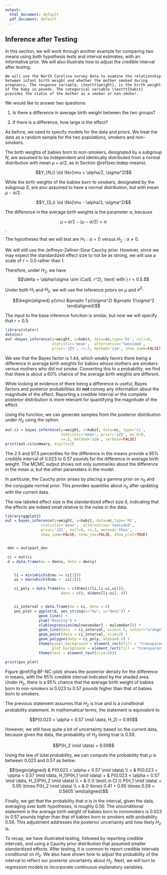 ```yaml
---
output:
  html_document: default
  pdf_document: default
---
```

## Inference after Testing

In this section, we will work through another example for comparing two means using both hypothesis tests and interval estimates, with an informative prior.
We will also illustrate how to adjust the credible interval after testing.

```example
We will use the North Carolina survey data to examine the relationship
between infant birth weight and whether the mother smoked during pregnancy. The response variable, \texttt{weight}, is the birth weight of the baby in pounds. The categorical variable \texttt{habit} provides the status of the mother as a smoker or non-smoker.
```

We would like to answer two questions:
  
1. Is there a difference in average birth weight between the two groups?

2. If there is a difference, how large is the effect?

As before, we need to specify models for the data and priors. We treat the data as a random sample for the two populations, smokers and non-smokers.

The birth weights of babies born to non-smokers, designated by a subgroup $N$, are assumed to be independent and identically distributed from a normal distribution with mean $\mu + \alpha/2$, as in Section \@ref(sec:indep-means).

$$Y_{N,i} \iid \No(\mu + \alpha/2, \sigma^2)$$

While the birth weights of the babies born to smokers, designated by the subgroup $S$, are also assumed to have a normal distribution, but with mean $\mu - \alpha/2$.

$$Y_{S,i} \iid \No(\mu - \alpha/2, \sigma^2)$$

The difference in the average birth weights is the parameter $\alpha$, because

$$\mu + \alpha/2  - (\mu - \alpha/2) =  \alpha$$.

The hypotheses that we will test are $H_1:  \alpha = 0$  versus $H_2:  \alpha \ne 0$.

We will still use the Jeffreys-Zellner-Siow Cauchy prior. However, since we may expect the standardized effect size to not be as strong, we will use a scale of $r = 0.5$ rather than 1.

Therefore, under $H_2$, we have  
$$\delta = \alpha/\sigma \sim \Ca(0, r^2), \text{ with } r = 0.5.$$

Under both $H_1$ and $H_2$, we will use the reference priors on $\mu$ and $\sigma^2$:

$$\begin{aligned}
p(\mu) &\propto 1
p(\sigma^2) &\propto 1/\sigma^2
\end{aligned}$$

The input to the base inference function is similar, but now we will specify that $r = 0.5$.

```r
library(statsr)
data(nc)
out =bayes_inference(y=weight, x=habit, data=nc,type='ht', null=0,
                     statistic='mean',  alternative='twosided',
                     prior='JZS', r=.5, method='sim', show_summ=FALSE)
```

We see that the Bayes factor is 1.44, which weakly favors there being a difference in average birth weights for babies whose mothers are smokers versus mothers who did not smoke. Converting this to a probability, we find that there is about a 60% chance of the average birth weights are different.

While looking at evidence of there being a difference is useful, Bayes factors and posterior probabilities do **not** convey any information about the magnitude of the effect. Reporting a credible interval or the complete posterior distribution is more relevant for quantifying the magnitude of the effect.

Using the \texttt{bayes$\_$inference} function, we can generate samples from the posterior distribution under $H_2$ using the \texttt{type='ci'} option.

```r
out.ci = bayes_inference(y=weight, x=habit, data=nc, type='ci',
                         statistic='mean', prior='JZS', mu_0=0,
                         r=.5, method='sim', verbose=FALSE)
print(out.ci$summary, digits=2)
```

The 2.5 and 97.5 percentiles for the difference in the means provide a 95% credible interval of 0.023 to 0.57 pounds for the difference in average birth weight. The MCMC output shows not only summaries about the difference in the mean $\alpha$, but the other parameters in the model.

In particular, the Cauchy prior arises by placing a gamma prior on $n_0$ and the conjugate normal prior. This provides quantiles about $n_0$ after updating with the current data.

The row labeled effect size is the standardized effect size $\delta$, indicating that the effects are indeed small relative to the noise in the data.

```r
library(ggplot2)
out = bayes_inference(y=weight, x=habit, data=nc,type='ht',
                statistic='mean',  alternative='twosided',
                prior='JZS', null=0, r=.5, method='theo',
                show_summ=FALSE, show_res=FALSE, show_plot=TRUE)


 den = out$post_den

 ci = out$ci
 d = data.frame(mu = den$x, dens = den$y)


    li = min(which(d$mu >= ci[1]))
    ui = max(which(d$mu <  ci[2]))

    ci_poly = data.frame(mu = c(d$mu[c(li,li:ui,ui)]),
                         dens = c(0, d$dens[li:ui], 0))


    ci_interval = data.frame(mu = ci, dens = 0)
    pos_plot = ggplot(d, aes_string(x="mu", y="dens")) +
               geom_line() +
               ylab("Density") +
               xlab(expression(mu[nonsmoker] - mu[smoker])) +
               geom_line(data  = ci_interval, size=1.5, colour="orange") +
               geom_point(data = ci_interval, size=2) +
               geom_polygon(data = ci_poly, alpha=0.5) +
               theme(panel.background = element_rect(fill = "transparent", colour = NA),
                     plot.background = element_rect(fill = "transparent", colour = NA)) +
               theme(text = element_text(size=20))

print(pos_plot)
```

Figure \@ref(fig:BF-NC-plot) shows the posterior density for
the difference in means, with the 95% credible interval indicated by the shaded area. Under $H_2$, there is a 95% chance that the average birth weight of babies born to non-smokers is 0.023 to 0.57 pounds higher than that of babies born to smokers.

The previous statement assumes that $H_2$ is true and is a conditional probability statement. In mathematical terms, the statement is equivalent to

$$P(0.023 < \alpha < 0.57 \mid \data, H_2) =  0.95$$

However, we still have quite a bit of uncertainty based on the current data, because given the data, the probability of $H_2$ being true is 0.59.

$$P(H_2 \mid \data) = 0.59$$

Using the law of total probability, we can compute the probability that $\mu$ is between 0.023 and 0.57 as below:

$$\begin{aligned}
& P(0.023 < \alpha < 0.57 \mid \data) \\
= & P(0.023 < \alpha < 0.57 \mid \data, H_1)P(H_1 \mid \data)  + & P(0.023 < \alpha < 0.57 \mid \data, H_2)P(H_2 \mid \data) \\
= & I( 0 \text{ in CI }) P(H_1 \mid \data)  + 0.95 \times P(H_2 \mid \data) \\
= & 0 \times 0.41 + 0.95 \times 0.59 = 0.5605
\end{aligned}$$

Finally, we get that the probability that $\alpha$ is in the interval, given the data, averaging over both hypotheses, is roughly 0.56. The unconditional statement is the average birth weight of babies born to nonsmokers is 0.023 to 0.57 pounds higher than that of babies born to smokers with probability 0.56. This adjustment addresses the posterior uncertainty and how likely $H_2$ is.

To recap, we have illustrated testing, followed by reporting credible intervals, and using a Cauchy prior distribution that assumed smaller standardized effects. After testing, it is common to report credible intervals conditional on $H_2$. We also have shown how to adjust the probability of the interval to reflect our posterior uncertainty about $H_2$. Next, we will turn to regression models to incorporate continuous explanatory variables.
